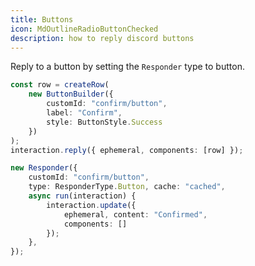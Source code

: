```yaml
---
title: Buttons
icon: MdOutlineRadioButtonChecked
description: how to reply discord buttons
---
```


Reply to a button by setting the `Responder` type to button.

```ts title="command.ts"
const row = createRow(
    new ButtonBuilder({
        customId: "confirm/button", 
        label: "Confirm", 
        style: ButtonStyle.Success
    })
);
interaction.reply({ ephemeral, components: [row] });
```

```ts title="responder.ts"
new Responder({
    customId: "confirm/button",
    type: ResponderType.Button, cache: "cached",
    async run(interaction) {
        interaction.update({ 
            ephemeral, content: "Confirmed", 
            components: []
        });
    },
});
```